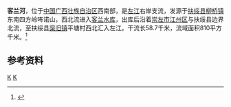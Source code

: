 {{Infobox River
  | river_name      = 客兰河
  | image_name      = 
  | image_size      = 
  | caption         = 
  | origin          = [[广西壮族自治区|广西壮族自治区]][[扶绥县|扶绥县]][[柳桥镇|柳桥镇]]咘诺山
  | mouth           = 广西壮族自治区扶绥县[[渠旧镇|渠旧镇]]平塘村[[左江|左江]]{{coord|22.4779|N|107.5241|E}}
  | basin_countries = 
  | length          = 58.7 km
  | elevation       = 680 m
  | mouth_elevation = 100 m
  | discharge       = 
  | watershed       = 810 km<sup>2</sup>
}}
'''客兰河'''，位于[[中国|中国]][[广西壮族自治区|广西壮族自治区]]西南部，是[[左江|左江]]右岸支流，发源于[[扶绥县|扶绥县]][[柳桥镇|柳桥镇]]东南四方岭咘诺山，西北流进入[[客兰水库|客兰水库]]，出库后沿着[[崇左市|崇左市]][[江州区|江州区]]与扶绥县边界北流，至扶绥县[[渠旧镇|渠旧镇]]平塘村西北汇入左江。干流长58.7千米，流域面积810平方千米。<ref name="中国河湖大典">{{cite book zh |author=《[[中国河湖大典|中国河湖大典]]》编纂委员会 |title=《中国河湖大典·珠江卷》 |format=M|edition=1 |location=北京 |publisher=中国水利水电出版社 |date=2013年1月 |pages=157页 |id= ISBN 978-7-5170-0561-2}}</ref>

==参考资料==
{{reflist}}

[[Category:左江水系|K]]
[[Category:广西河流|K]]